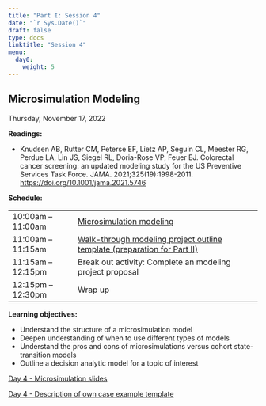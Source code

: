 ```yaml
---
title: "Part I: Session 4"
date: "`r Sys.Date()`"
draft: false
type: docs
linktitle: "Session 4"
menu:
  day0:
    weight: 5
---
```


## Microsimulation Modeling

Thursday, November 17, 2022

**Readings:**

- Knudsen AB, Rutter CM, Peterse EF, Lietz AP, Seguin CL, Meester RG, Perdue LA, Lin JS, Siegel RL, Doria-Rose VP, Feuer EJ. Colorectal cancer screening: an updated modeling study for the US Preventive Services Task Force. JAMA. 2021;325(19):1998-2011. [https://doi.org/10.1001/jama.2021.5746](https://doi.org/10.1001/jama.2021.5746)



**Schedule:**

|                            |            |
|---------------|:-----------------------------------------|
| 10:00am – 11:00am   | [Microsimulation modeling](../../../Course_Modularization/CDC 2022-23/Day 4- Microsimulation - CDC 2022.pdf) |
| 11:00am – 11:15am | [Walk-through modeling project outline template (preparation for Part II)]((../../../Course_Modularization/CDC 2022-23/Day 4 - Description of own case example_template.docx)) | 
| 11:15am – 12:15pm | Break out activity: Complete an modeling project proposal |
| 12:15pm – 12:30pm | Wrap up |


**Learning objectives:**

-	Understand the structure of a microsimulation model
-	Deepen understanding of when to use different types of models
-	Understand the pros and cons of microsimulations versus cohort state-transition models
-	Outline a decision analytic model for a topic of interest

[Day 4 - Microsimulation slides](../../../Course_Modularization/CDC 2022-23/Day 4- Microsimulation - CDC 2022.pdf)

[Day 4 - Description of own case example template](../../../Course_Modularization/CDC 2022-23/Day 4 - Description of own case example_template.docx)


